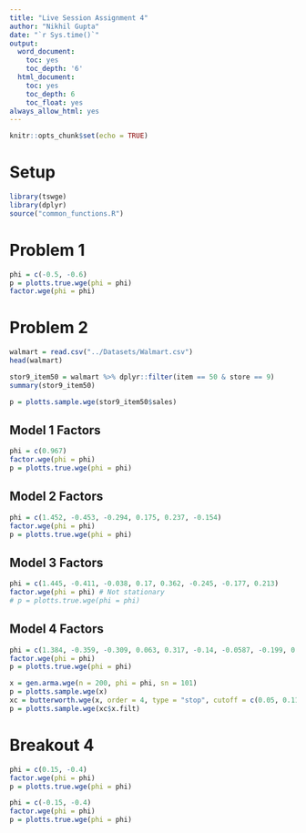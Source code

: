 ```yaml
---
title: "Live Session Assignment 4"
author: "Nikhil Gupta"
date: "`r Sys.time()`"
output:
  word_document:
    toc: yes
    toc_depth: '6'
  html_document:
    toc: yes
    toc_depth: 6
    toc_float: yes
always_allow_html: yes
---
```



```r
knitr::opts_chunk$set(echo = TRUE)
```

# Setup

```r
library(tswge)
library(dplyr)
source("common_functions.R")
```

# Problem 1

```r
phi = c(-0.5, -0.6)
p = plotts.true.wge(phi = phi)
factor.wge(phi = phi)

```

# Problem 2

```r
walmart = read.csv("../Datasets/Walmart.csv")
head(walmart)
```

```r
stor9_item50 = walmart %>% dplyr::filter(item == 50 & store == 9)
summary(stor9_item50)
```
```r
p = plotts.sample.wge(stor9_item50$sales)
```

## Model 1 Factors
```r
phi = c(0.967)
factor.wge(phi = phi) 
p = plotts.true.wge(phi = phi)
```


## Model 2 Factors
```r
phi = c(1.452, -0.453, -0.294, 0.175, 0.237, -0.154)
factor.wge(phi = phi) 
p = plotts.true.wge(phi = phi)

```

## Model 3 Factors
```r
phi = c(1.445, -0.411, -0.038, 0.17, 0.362, -0.245, -0.177, 0.213)
factor.wge(phi = phi) # Not stationary
# p = plotts.true.wge(phi = phi)
```

## Model 4 Factors
```r
phi = c(1.384, -0.359, -0.309, 0.063, 0.317, -0.14, -0.0587, -0.199, 0.2877)
factor.wge(phi = phi) 
p = plotts.true.wge(phi = phi)
```

```r
x = gen.arma.wge(n = 200, phi = phi, sn = 101)
p = plotts.sample.wge(x)
xc = butterworth.wge(x, order = 4, type = "stop", cutoff = c(0.05, 0.11))
p = plotts.sample.wge(xc$x.filt)
```

# Breakout 4
```r
phi = c(0.15, -0.4)
factor.wge(phi = phi) 
p = plotts.true.wge(phi = phi)
```

```r
phi = c(-0.15, -0.4)
factor.wge(phi = phi) 
p = plotts.true.wge(phi = phi)
```